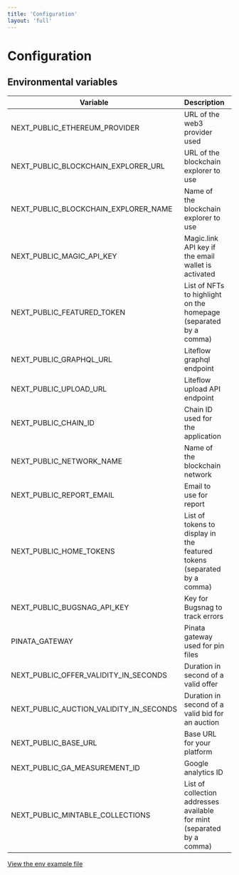 ```yaml
---
title: 'Configuration'
layout: 'full'
---
```


# Configuration

## Environmental variables

| Variable                                | Description                                                             | Value example                             |
| --------------------------------------- | ----------------------------------------------------------------------- | ----------------------------------------- |
| NEXT_PUBLIC_ETHEREUM_PROVIDER           | URL of the web3 provider used                                           | https://eth-mainnet.g.alchemy.com/v2/XXXX |
| NEXT_PUBLIC_BLOCKCHAIN_EXPLORER_URL     | URL of the blockchain explorer to use                                   | https://etherscan.io/                     |
| NEXT_PUBLIC_BLOCKCHAIN_EXPLORER_NAME    | Name of the blockchain explorer to use                                  | Etherscan                                 |
| NEXT_PUBLIC_MAGIC_API_KEY               | Magic.link API key if the email wallet is activated                     | pk_live_XXX                               |
| NEXT_PUBLIC_FEATURED_TOKEN              | List of NFTs to highlight on the homepage (separated by a comma)        | 1-0x...-123...,1-0x...-456,1-0x...789     |
| NEXT_PUBLIC_GRAPHQL_URL                 | Liteflow graphql endpoint                                               | https://api.acme.com/graphql              |
| NEXT_PUBLIC_UPLOAD_URL                  | Liteflow upload API endpoint                                            | https://api.acme.com/uploadToIPFS         |
| NEXT_PUBLIC_CHAIN_ID                    | Chain ID used for the application                                       | 1                                         |
| NEXT_PUBLIC_NETWORK_NAME                | Name of the blockchain network                                          | Ethereum mainnet                          |
| NEXT_PUBLIC_REPORT_EMAIL                | Email to use for report                                                 | report@acme.com                           |
| NEXT_PUBLIC_HOME_TOKENS                 | List of tokens to display in the featured tokens (separated by a comma) | 1-0x...-123...,1-0x...-456,1-0x...789     |
| NEXT_PUBLIC_BUGSNAG_API_KEY             | Key for Bugsnag to track errors                                         | xxxxxx                                    |
| PINATA_GATEWAY                          | Pinata gateway used for pin files                                       | acme.mypinata.cloud                       |
| NEXT_PUBLIC_OFFER_VALIDITY_IN_SECONDS   | Duration in second of a valid offer                                     | 2419200                                   |
| NEXT_PUBLIC_AUCTION_VALIDITY_IN_SECONDS | Duration in second of a valid bid for an auction                        | 604800                                    |
| NEXT_PUBLIC_BASE_URL                    | Base URL for your platform                                              | https://marketplace.acme.com              |
| NEXT_PUBLIC_GA_MEASUREMENT_ID           | Google analytics ID                                                     | G-XXX                                     |
| NEXT_PUBLIC_MINTABLE_COLLECTIONS        | List of collection addresses available for mint (separated by a comma)  | 0x123...,0x456...                         |

[View the env example file](https://github.com/liteflow-labs/starter-kit/blob/main/.env.example)
